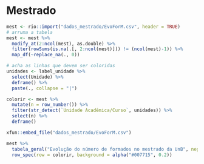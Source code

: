 # Mestrado {#mest}

```r
mest <- rio::import("dados_mestrado/EvoForM.csv", header = TRUE)
# arruma a tabela
mest <- mest %>% 
  modify_at(2:ncol(mest), as.double) %>%
  filter(rowSums(is.na(.[, 2:ncol(mest)])) != (ncol(mest)-1)) %>%
  map_df(~replace_na(., 0))

# acha as linhas que devem ser coloridas
unidades <- label_unidade %>% 
  select(Unidade) %>% 
  deframe() %>% 
  paste(., collapse = "|")

colorir <- mest %>% 
  mutate(n = row_number()) %>% 
  filter(str_detect(`Unidade Acadêmica/Curso`, unidades)) %>% 
  select(n) %>% 
  deframe()
```

```r
xfun::embed_file("dados_mestrado/EvoForM.csv")

mest %>% 
  tabela_geral("Evolução do número de formados no mestrado da UnB", negrito = TRUE, fundo = "#007751") %>% 
  row_spec(row = colorir, background = alpha("#007715", 0.2))
```

